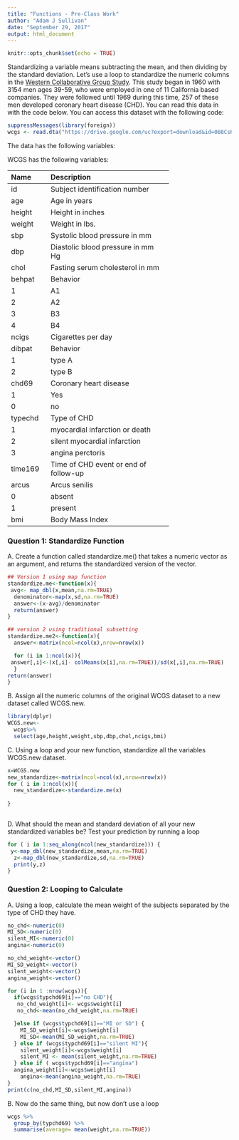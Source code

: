 ```yaml
---
title: "Functions - Pre-Class Work"
author: "Adam J Sullivan"
date: "September 29, 2017"
output: html_document
---
```


```r
knitr::opts_chunk$set(echo = TRUE)
```








Standardizing a variable means subtracting the mean, and then dividing by the standard deviation. Let’s use a loop to standardize the numeric columns in the [Western Collaborative Group Study](https://clinicaltrials.gov/ct2/show/NCT00005174). This study began in 1960 with 3154 men ages 39-59, who were employed in one of 11 California based companies. They were followed until 1969 during this time, 257 of these men developed coronary heart disease (CHD). You can read this data in with the code below. You can access this dataset with the following code:

```R

suppressMessages(library(foreign))
wcgs <- read.dta("https://drive.google.com/uc?export=download&id=0B8CsRLdwqzbzYWxfN3ExQllBQkU")
```

The data has the following variables:



WCGS has the following variables:

-----------------------------------------------------------
Name    Description
------- -------------------------------------------
id      Subject identification number

age     Age in years

height  Height in inches

weight  Weight in lbs.

sbp     Systolic blood pressure in mm 

dbp     Diastolic blood pressure in mm Hg

chol    Fasting serum cholesterol in mm 

behpat  Behavior

  1       A1

  2       A2

  3       B3

  4       B4

ncigs   Cigarettes per day

dibpat  Behavior

1       type A

2       type B

chd69   Coronary heart disease

1       Yes

0       no

typechd Type of CHD

1       myocardial infarction or death

2       silent myocardial infarction

3       angina perctoris

time169 Time of CHD event or end of follow-up

arcus   Arcus senilis

0       absent

1       present

bmi     Body Mass Index
-----------------------------------------------------------




### Question 1: Standardize Function

A. Create a function called standardize.me() that takes a numeric vector as an argument, and returns the standardized version of the vector. 
```r
## Version 1 using map function
standardize.me<-function(x){
 avg<- map_dbl(x,mean,na.rm=TRUE)
  denominator<-map(x,sd,na.rm=TRUE)
  answer<-(x-avg)/denominator
  return(answer)
}

## version 2 using traditional subsetting
standardize.me2<-function(x){
  answer<-matrix(ncol=ncol(x),nrow=nrow(x))

  for (i in 1:ncol(x)){
 answer[,i]<-(x[,i]- colMeans(x[i],na.rm=TRUE))/sd(x[,i],na.rm=TRUE)
  }
return(answer)
}
```
B. Assign all the numeric columns of the original WCGS dataset to a new dataset called WCGS.new. 
```r
library(dplyr)
WCGS.new<-
  wcgs%>%
  select(age,height,weight,sbp,dbp,chol,ncigs,bmi)
```
C. Using a loop and your new function, standardize all the variables WCGS.new dataset.
```r
x=WCGS.new
new_standardize<-matrix(ncol=ncol(x),nrow=nrow(x))
for ( i in 1:ncol(x)){
  new_standardize<-standardize.me(x)
 
}
  

```
D. What should the mean and standard deviation of all your new standardized variables be? Test your prediction by running a loop
```r
for ( i in 1:seq_along(ncol(new_standardize))) {
 y<-map_dbl(new_standardize,mean,na.rm=TRUE)
  z<-map_dbl(new_standardize,sd,na.rm=TRUE)
  print(y,z)
}
```


### Question 2: Looping to Calculate

A. Using a loop, calculate the mean weight of the subjects separated by the type of CHD they have.
```r

no_chd<-numeric(0)
MI_SD<-numeric(0)
silent_MI<-numeric(0)
angina<-numeric(0)

no_chd_weight<-vector()
MI_SD_weight<-vector()
silent_weight<-vector()
angina_weight<-vector()

for (i in 1 :nrow(wcgs)){
  if(wcgs$typchd69[i]=="no CHD"){ 
   no_chd_weight[i]<- wcgs$weight[i]
   no_chd<-mean(no_chd_weight,na.rm=TRUE)

  }else if (wcgs$typchd69[i]=="MI or SD") {
    MI_SD_weight[i]<-wcgs$weight[i]
    MI_SD<-mean(MI_SD_weight,na.rm=TRUE)
  } else if (wcgs$typchd69[i]=="silent MI"){
    silent_weight[i]<-wcgs$weight[i]
    silent_MI <- mean(silent_weight,na.rm=TRUE)
  } else if ( wcgs$typchd69[i]=="angina")
  angina_weight[i]<-wcgs$weight[i]
    angina<-mean(angina_weight,na.rm=TRUE)
}
print(c(no_chd,MI_SD,silent_MI,angina))

```

B. Now do the same thing, but now don’t use a loop
```r
wcgs %>%
  group_by(typchd69) %>%
  summarise(average= mean(weight,na.rm=TRUE))
```


